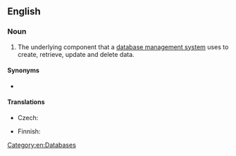 ==English==
{{wikipedia}}

===Noun===
{{en-noun}}

# The underlying component that a [[database management system]] uses to create, retrieve, update and delete data.

====Synonyms====
* {{l|en|storage engine}}

====Translations====
{{trans-top|software component}}
* Czech: {{t|cs|databázový stroj|m}}
{{trans-mid}}
* Finnish: {{t|fi|tietokantamoottori}}
{{trans-bottom}}

[[Category:en:Databases]]
